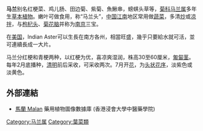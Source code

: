 {{Speciesbox
| name = 马兰属
| image =Kalimeris-indica-by-Taraxacumseeds-01.jpg
| image_width =
| image_caption =
| genus = Kalimeris
| authority = 
| range_map =
| range_map_width =
}}
'''马兰'''别名红梗菜、鸡儿肠、田边菊、紫菊、魚鰍串，螃蜞头草等，[[菊科|菊科]][[马兰属|马兰属]]多年生[[草本植物|草本植物]]。嫩叶可做食用，称“马兰头”，[[中国|中国]][[江南|江南]]地区常用做[[蔬菜|蔬菜]]，多清[[炒|炒]]或[[凉拌|凉拌]]，与[[枸杞|枸杞头]]、[[菊花脑|菊花脑]]并称为[[南京|南京]]三宝。

在[[美国|美国]]，Indian Aster可以生長在南方各州，相當旺盛，幾乎只要給水就可活，並可連續長成一大片。

马兰分红梗和青梗两种，以红梗为优，喜凉爽湿润，株高30至60厘米，[[匍匐茎|匍匐茎]]。每年2月底播种，[[清明|清明]]前后采收，可采收两次。7月开[[花|花]]，为[[头状花序|头状花序]]，淡紫色或淡黄色。

==外部連結==		
* [http://libproject.hkbu.edu.hk/was40/detail?lang=ch&channelid=1288&searchword=herb_id=D00697 馬蘭 Malan]{{Wayback|url=http://libproject.hkbu.edu.hk/was40/detail?lang=ch&channelid=1288&searchword=herb_id=D00697 |date=20160304091532 }} 藥用植物圖像數據庫 (香港浸會大學中醫藥學院) {{zh-hant}}{{en}}
{{Taxonbar|from=Q5759897}}

[[Category:马兰属|Category:马兰属]]
[[Category:葉菜類|Category:葉菜類]]


{{植物小作品}}